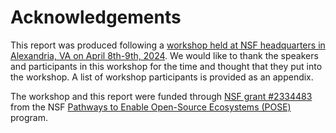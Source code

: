 # Acknowledgements

This report was produced following a
[workshop held at NSF headquarters in Alexandria, VA on April 8th-9th, 2024](https://uwescience.github.io/2024-open-source-standards-workshop/).
We would like to thank the speakers and participants in this workshop for the
time and thought that they put into the workshop. A list of workshop participants is provided as an appendix.

The workshop and this report were funded through [NSF grant
#2334483](https://www.nsf.gov/awardsearch/showAward?AWD_ID=2334483&HistoricalAwards=false)
from the NSF [Pathways to Enable Open-Source Ecosystems
(POSE)](https://new.nsf.gov/funding/opportunities/pathways-enable-open-source-ecosystems-pose)
program.